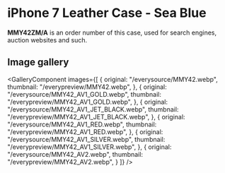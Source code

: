 
# iPhone 7 Leather Case - Sea Blue

<Callout type='info' emoji='👉🏻'>**MMY42ZM/A** is an order number of this case, used for search engines, auction websites and such.</Callout>

## Image gallery

<GalleryComponent
    images={[
      {
        original: "/everysource/MMY42.webp",
        thumbnail: "/everypreview/MMY42.webp",
      },
      {
        original: "/everysource/MMY42_AV1_GOLD.webp",
        thumbnail: "/everypreview/MMY42_AV1_GOLD.webp",
      },
      {
        original: "/everysource/MMY42_AV1_JET_BLACK.webp",
        thumbnail: "/everypreview/MMY42_AV1_JET_BLACK.webp",
      },
      {
        original: "/everysource/MMY42_AV1_RED.webp",
        thumbnail: "/everypreview/MMY42_AV1_RED.webp",
      },
      {
        original: "/everysource/MMY42_AV1_SILVER.webp",
        thumbnail: "/everypreview/MMY42_AV1_SILVER.webp",
      },
      {
        original: "/everysource/MMY42_AV2.webp",
        thumbnail: "/everypreview/MMY42_AV2.webp",
      }
    ]}
  />
